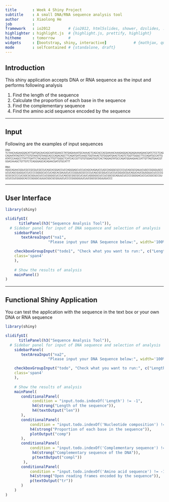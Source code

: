 ```yaml
---
title       : Week 4 Shiny Project
subtitle    : A small DNA/RNA sequence analysis tool
author      : Xiaolong He
job         : 
framework   : io2012        # {io2012, html5slides, shower, dzslides, ...}
highlighter : highlight.js  # {highlight.js, prettify, highlight}
hitheme     : tomorrow      # 
widgets     : [bootstrap, shiny, interactive]            # {mathjax, quiz, bootstrap}
mode        : selfcontained # {standalone, draft}
---
```


## Introduction

This shiny application accepts DNA or RNA sequence as the input and performs following analysis

1. Find the length of the sequence
2. Calculate the proportion of each base in the sequence
3. Find the complementary sequence
4. Find the amino acid sequence encoded by the sequence

--- 

## Input

Following are the examples of input sequences
<p style="text-align: justify; word-break: break-all; font-size: 50%;">
DNA: <br/>
TCTAACAAGAAGGACATTGATGACAACAGCAATGGAACCTATGAGAAAATGCAAAACTCAGCACCACGAAAACAAAGAGGACAGAGAAAAGAACGATCTCCTCAGCAGAATATAGTATCTTGTGTAAGTGTAAGCACCCAGACAGCTTCAGATGATCAAGCTGGTAAACTGTGGGATGAACTCAGTCTGGTTGGGCTTCCAGATGCCATTGATATCCAAGCCTTATTTGATTCTACAGGCACTTGTTGGGCTCATCACCGTTGTGTGGAGTGGTCACTAGGAGTATGCCAGATGGAAGAACCATTGTTAGTGAACGTGGACAAAGCTGTTGTCTCAGGGAGCACAGAACGATGTGCATTT
 <br/> <br/>
RNA: <br/>
AGGCAGAACGGUCGCCGCGUCGCCUCAGCACGGACCUCCAGGGAGCUCCUCAGCAAGAUCCUGCCAGGGCGCCCCUCAGCGCGAUUCUGCCGGGGUGCCUCUCAGCGUGGUCCUCCCCGGGGCUCCUCAGCACGAUUCUCCCGGUGCGCCCCUCAGCGCGGUCCUCCUCGGUGCGUCAGUCAUCGUGGUUCUCCCCGGCGCGCCCCUCGGCGCGGUUCUCCUCGGGGCUCCUCAGCGCGGCGCUCUUCUGGGGGCUCCUCGGCGCAGUUCUCCCCGGGGACUCCUCGGCGCCGUUCUCCUCGGGGCACCCGGGGCUUUUCGGCGCGGUUCUCCCCGGGGGUUCUUCGGCGCGGUUGUCCC
</p>

---

## User Interface

```r
library(shiny)

slidifyUI(
      titlePanel(h3("Sequence Analysis Tool")),
  # Sidebar panel for input of DNA sequence and selection of analysis 
    sidebarPanel(
       textAreaInput("na1",
                   "Please input your DNA Sequence below:", width='100%', rows = 10, placeholder = "DNA Sequence...", resize="vertical"),

    checkboxGroupInput("todo1", "Check what you want to run:", c("Length", "Nucleotide composition", "Complementary sequence", "Amino acid sequence"), width="100%"), 
    class='span4'
    ),
    
    # Show the results of analysis
    mainPanel()
)
```

---

## Functional Shiny Application
You can test the application with the sequence in the text box or your own DNA or RNA sequence
```r
library(shiny)

slidifyUI(
      titlePanel(h3("Sequence Analysis Tool")),
  # Sidebar panel for input of DNA sequence and selection of analysis 
    sidebarPanel(
       textAreaInput("na2",
                   "Please input your DNA Sequence below:", width='100%', rows = 10, value="AATAAACTAGTTGAGAAGCAGAACCCAGCTGAAGGACTGCAAACTTTGGGGGCTCAAATGCAAGGTGGTTTTGGAT", resize="vertical"),

    checkboxGroupInput("todo", "Check what you want to run:", c("Length", "Nucleotide composition", "Complementary sequence", "Amino acid sequence"), width="100%"), 
    class='span4'
    ),
    
    # Show the results of analysis
    mainPanel(
       conditionalPanel(
            condition = "input.todo.indexOf('Length') != -1",
            h4(strong("Length of the sequence")),
            h4(textOutput("len"))
       ),
       conditionalPanel(
           condition = "input.todo.indexOf('Nucleotide composition') != -1",
           h4(strong("Proportion of each base in the sequence")),
           plotOutput("comp")
       ),
       conditionalPanel(
           condition = "input.todo.indexOf('Complementary sequence') != -1",
            h4(strong("Complementary sequence of the DNA")),
            p(textOutput("compl"))
        ),
       conditionalPanel(
           condition = "input.todo.indexOf('Amino acid sequence') != -1",
           h4(strong("Open reading frames encoded by the sequence")),
           p(textOutput("tr"))
       )
    )
)

```
